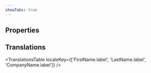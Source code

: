 ```yaml
---
showTabs: true
---
```



## Properties

<PropertiesTable props={ValueProperties} />

## Translations

<TranslationsTable
  localeKey={['FirstName.label', 'LastName.label', 'CompanyName.label']}
/>
